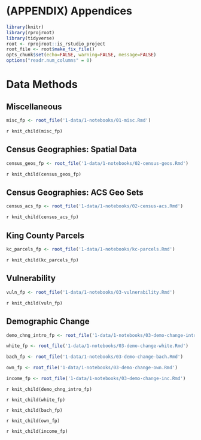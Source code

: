 # (APPENDIX) Appendices {-}

```r
library(knitr)
library(rprojroot)
library(tidyverse)
root <- rprojroot::is_rstudio_project
root_file <- root$make_fix_file()
opts_chunk$set(echo=FALSE, warning=FALSE, message=FALSE)
options("readr.num_columns" = 0)
```

# Data Methods

## Miscellaneous
```r
misc_fp <- root_file('1-data/1-notebooks/01-misc.Rmd')
```

`r knit_child(misc_fp)`

## Census Geographies: Spatial Data

```r

census_geos_fp <- root_file('1-data/1-notebooks/02-census-geos.Rmd')
```

`r knit_child(census_geos_fp)`


## Census Geographies: ACS Geo Sets

```r
census_acs_fp <- root_file('1-data/1-notebooks/02-census-acs.Rmd')
```

`r knit_child(census_acs_fp)`

## King County Parcels

```r
kc_parcels_fp <- root_file('1-data/1-notebooks/kc-parcels.Rmd')
```

`r knit_child(kc_parcels_fp)`

## Vulnerability

```r
vuln_fp <- root_file('1-data/1-notebooks/03-vulnerability.Rmd')
```

`r knit_child(vuln_fp)`

## Demographic Change

```r

demo_chng_intro_fp <- root_file('1-data/1-notebooks/03-demo-change-intro.Rmd')

white_fp <- root_file('1-data/1-notebooks/03-demo-change-white.Rmd')

bach_fp <- root_file('1-data/1-notebooks/03-demo-change-bach.Rmd')

own_fp <- root_file('1-data/1-notebooks/03-demo-change-own.Rmd')

income_fp <- root_file('1-data/1-notebooks/03-demo-change-inc.Rmd')

```

`r knit_child(demo_chng_intro_fp)`

`r knit_child(white_fp)`

`r knit_child(bach_fp)`

`r knit_child(own_fp)`

`r knit_child(income_fp)`

